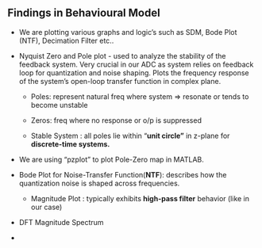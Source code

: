## Findings in Behavioural Model

-   We are plotting various graphs and logic's such as SDM, Bode Plot (NTF), Decimation Filter etc..

-   Nyquist Zero and Pole plot - used to analyze the stability of the feedback system. Very crucial in our ADC as system relies on feedback loop for quantization and noise shaping. Plots the frequency response of the system's open-loop transfer function in complex plane.

    -   Poles: represent natural freq where system =\> resonate or tends to become unstable

    -   Zeros: freq where no response or o/p is suppressed

    -   Stable System : all poles lie within "**unit circle"** in z-plane for **discrete-time systems.**

-   We are using "pzplot" to plot Pole-Zero map in MATLAB.

-   Bode Plot for Noise-Transfer Function(**NTF**): describes how the quantization noise is shaped across frequencies.

    -   Magnitude Plot : typically exhibits **high-pass filter** behavior (like in our case)

-   DFT Magnitude Spectrum

-   